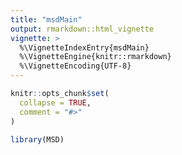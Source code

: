```yaml
---
title: "msdMain"
output: rmarkdown::html_vignette
vignette: >
  %\VignetteIndexEntry{msdMain}
  %\VignetteEngine{knitr::rmarkdown}
  %\VignetteEncoding{UTF-8}
---
```


```r
knitr::opts_chunk$set(
  collapse = TRUE,
  comment = "#>"
)
```

```r
library(MSD)
```
